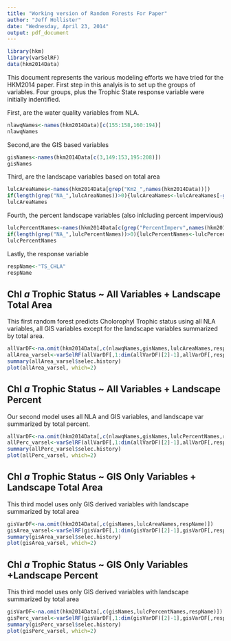 ```yaml
---
title: "Working version of Random Forests For Paper"
author: "Jeff Hollister"
date: "Wednesday, April 23, 2014"
output: pdf_document
---
```


```r
library(hkm)
library(varSelRF)
data(hkm2014Data)
```

This document represents the various modeling efforts we have tried for the HKM2014 paper.  First step in this analyis is to set up the groups of variables.  Four groups, plus the Trophic State response variable were initially indentified.  

First, are the water quality variables from NLA.

```r
nlawqNames<-names(hkm2014Data)[c(155:158,160:194)]
nlawqNames
```

Second,are the GIS based variables

```r
gisNames<-names(hkm2014Data[c(3,149:153,195:208)])
gisNames
```

Third, are the landscape variables based on total area

```r
lulcAreaNames<-names(hkm2014Data[grep("Km2_",names(hkm2014Data))])
if(length(grep("NA_",lulcAreaNames))>0){lulcAreaNames<-lulcAreaNames[-grep("NA_",lulcAreaNames)]}
lulcAreaNames
```

Fourth, the percent landscape variables (also inlcluding percent impervious) 
```r
lulcPercentNames<-names(hkm2014Data[c(grep("PercentImperv",names(hkm2014Data)),grep("Per_",names(hkm2014Data)))])
if(length(grep("NA_",lulcPercentNames))>0){lulcPercentNames<-lulcPercentNames[-grep("NA_",lulcPercentNames)]}
lulcPercentNames
```

Lastly, the response variable

```r
respName<-"TS_CHLA"
respName
```

## Chl *a* Trophic Status ~ All Variables + Landscape Total Area

This first random forest predicts Cholorophyl Trophic status using all NLA variables, all GIS variables except for the landscape variables summarized by total area.

```r
allVarDF<-na.omit(hkm2014Data[,c(nlawqNames,gisNames,lulcAreaNames,respName)])
allArea_varsel<-varSelRF(allVarDF[,1:dim(allVarDF)[2]-1],allVarDF[,respName],ntree = 10000, ntreeIterat = 5000,vars.drop.frac = 0.2)
summary(allArea_varsel$selec.history)
plot(allArea_varsel, which=2)
```


## Chl *a* Trophic Status ~ All Variables + Landscape Percent

Our second model uses all NLA and GIS variables, and landscape var summarized by total percent.

```r
allVarDF<-na.omit(hkm2014Data[,c(nlawqNames,gisNames,lulcPercentNames,respName)])
allPerc_varsel<-varSelRF(allVarDF[,1:dim(allVarDF)[2]-1],allVarDF[,respName],ntree = 10000, ntreeIterat = 5000,vars.drop.frac = 0.2)
summary(allPerc_varsel$selec.history)
plot(allPerc_varsel, which=2)
```


## Chl *a* Trophic Status ~ GIS Only Variables + Landscape Total Area

This third model uses only GIS derived variables with landscape summarized by total area

```r
gisVarDF<-na.omit(hkm2014Data[,c(gisNames,lulcAreaNames,respName)])
gisArea_varsel<-varSelRF(gisVarDF[,1:dim(gisVarDF)[2]-1],gisVarDF[,respName],ntree = 10000, ntreeIterat = 5000,vars.drop.frac = 0.2)
summary(gisArea_varsel$selec.history)
plot(gisArea_varsel, which=2)
```


## Chl *a* Trophic Status ~ GIS Only Variables +Landscape Percent

This third model uses only GIS derived variables with landscape summarized by total area

```r
gisVarDF<-na.omit(hkm2014Data[,c(gisNames,lulcPercentNames,respName)])
gisPerc_varsel<-varSelRF(gisVarDF[,1:dim(gisVarDF)[2]-1],gisVarDF[,respName],ntree = 10000, ntreeIterat = 5000,vars.drop.frac = 0.2)
summary(gisPerc_varsel$selec.history)
plot(gisPerc_varsel, which=2)
```
